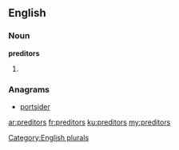 ==English==

===Noun===
'''preditors'''

# {{plural of|preditor}}

===Anagrams===
* [[portsider#English|portsider]]

[[Category:English plurals]]

[[ar:preditors]]
[[fr:preditors]]
[[ku:preditors]]
[[my:preditors]]
